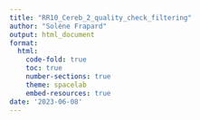 ```yaml
---
title: "RR10_Cereb_2_quality_check_filtering"
author: "Solène Frapard"
output: html_document
format: 
  html:
    code-fold: true
    toc: true
    number-sections: true
    theme: spacelab
    embed-resources: true
date: '2023-06-08'
---
```

